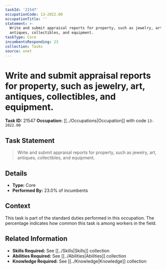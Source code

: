```yaml
---
taskId: '21547'
occupationCode: 13-2022.00
occupationTitle: ''
statement: >-
  Write and submit appraisal reports for property, such as jewelry, art,
  antiques, collectibles, and equipment.
taskType: Core
incumbentsResponding: 23
collection: Tasks
source: onet
---
```

# Write and submit appraisal reports for property, such as jewelry, art, antiques, collectibles, and equipment.

**Task ID:** 21547
**Occupation:** [[../Occupations|Occupation]] with code `13-2022.00`

## Task Statement

> Write and submit appraisal reports for property, such as jewelry, art, antiques, collectibles, and equipment.

## Details

- **Type:** Core
- **Performed By:** 23.0% of incumbents

## Context

This task is part of the standard duties performed in this occupation. The percentage indicates how common this task is among workers in the field.

## Related Information

- **Skills Required:** See [[../Skills|Skills]] collection
- **Abilities Required:** See [[../Abilities|Abilities]] collection
- **Knowledge Required:** See [[../Knowledge|Knowledge]] collection
